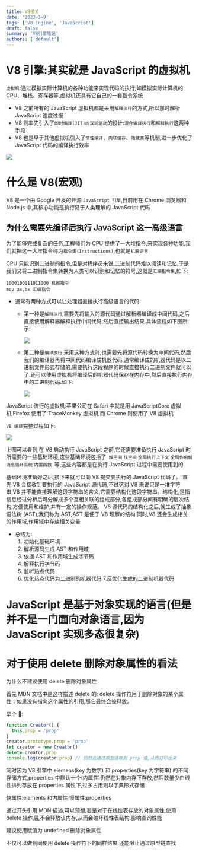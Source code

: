 ```yaml
---
title: V8相关
date: '2023-3-9'
tags: ['V8 Engine', 'JavaScript']
draft: false
summary: 'V8引擎笔记'
authors: ['default']
---
```


# V8 引擎:其实就是 JavaScript 的虚拟机

`虚拟机`:通过模拟实际计算机的各种功能来实现代码的执行,如模拟实际计算机的 CPU、堆栈、寄存器等,虚拟机还具有它自己的一套指令系统

- V8 之前所有的 JavaScript 虚拟机都是采用`解释执行`的方式,所以那时解析 JavaScript 速度过慢
- V8 则率先引入了`即时编译(JIT)的双轮驱动`的设计:`混合编译执行`和`解释执行`这两种手段
- V8 也是早于其他虚拟机引入了`惰性编译`、`内联缓存`、`隐藏类`等机制,进一步优化了 JavaScript 代码的编译执行效率

![](/blog/JS设计思想.png)

# 什么是 V8(宏观)

V8 是一个由 Google 开发的开源 `JavaScript 引擎`,目前用在 Chrome 浏览器和 Node.js 中,其核心功能是执行易于人类理解的 JavaScript 代码

## 为什么需要先编译后执行 JavaScript 这一高级语言

为了能够完成复杂的任务,工程师们为 CPU 提供了一大堆指令,来实现各种功能,我们就把这一大堆指令称为`指令集(Instructions)`,也就是`机器语言`

CPU 只能识别二进制的指令,但是对程序员来说,二进制代码难以阅读和记忆,于是我们又将二进制指令集转换为人类可以识别和记忆的符号,这就是`汇编指令集`,如下:

```
1000100111011000 机器指令
mov ax,bx 汇编指令
```

- 通常有两种方式可以让处理器直接执行高级语言的代码:

  - 第一种是`解释执行`,需要先将输入的源代码通过解析器编译成中间代码,之后直接使用解释器解释执行中间代码,然后直接输出结果.具体流程如下图所示:

    ![](/blog/解释执行.png)

  - 第二种是`编译执行`.采用这种方式时,也需要先将源代码转换为中间代码,然后我们的编译器再将中间代码编译成机器代码.通常编译成的机器代码是以二进制文件形式存储的,需要执行这段程序的时候直接执行二进制文件就可以了.还可以使用虚拟机将编译后的机器代码保存在内存中,然后直接执行内存中的二进制代码.如下:

    ![](/blog/编译执行.png)

JavaScript 流行的虚拟机:苹果公司在 Safari 中就是用 JavaScriptCore 虚拟机,Firefox 使用了 TraceMonkey 虚拟机,而 Chrome 则使用了 V8 虚拟机

`V8 编译`完整过程如下:

![](/blog/V8流水线.png)

上图可以看到,在 V8 启动执行 JavaScript 之前,它还需要准备执行 JavaScript 时所需要的一些基础环境,这些基础环境包括了` 堆空间` `栈空间` `全局执行上下文` `全局作用域` `消息循环系统` `内置函数 `等,这些内容都是在执行 JavaScript 过程中需要使用到的

基础环境准备好之后,接下来就可以向 V8 提交要执行的 JavaScript 代码了。
首先 V8 会接收到要执行的 JavaScript 源代码,不过这对 V8 来说只是一堆字符串,V8 并不能直接理解这段字符串的含义,它需要结构化这段字符串。结构化,是指信息经过分析后可分解成多个互相关联的组成部分,各组成部分间有明确的层次结构,方便使用和维护,并有一定的操作规范。
V8 源代码的结构化之后,就生成了抽象语法树 (AST),我们称为 AST,AST 是便于 V8 理解的结构.同时,V8 还会生成相关的作用域,作用域中存放相关变量

- 总结为:
  1. 初始化基础环境
  2. 解析源码生成 AST 和作用域
  3. 依据 AST 和作用域生成字节码
  4. 解释执行字节码
  5. 监听热点代码
  6. 优化热点代码为二进制的机器代码 7.反优化生成的二进制机器代码

# JavaScript 是基于对象实现的语言(但是并不是一门面向对象语言,因为 JavaScript 实现多态很复杂)

# 对于使用 delete 删除对象属性的看法

<div className="text-2xl text-cyan-300">为什么不建议使用 delete 删除对象属性</div>

首先 MDN 文档中是这样描述 delete 的: delete 操作符用于删除对象的某个属性；如果没有指向这个属性的引用,那它最终会被释放。

举个 🌰:

```js
function Creator() {
  this.prop = 'prop'
}
creator.prototype.prop = 'prop'
let creator = new Creator()
delete creator.prop
console.log(creator.prop) // 仍然会通过原型链取到 prop 值,从而打印出来
```

同时因为 V8 引擎中 elemens(key 为数字) 和 properties(key 为字符串) 的不同存储方式,properties 中默认十个(内属性)仍然在对象内存下存放,然后数量少由线性排列存放在 properties 属性下,过多占用则以字典形式存储

快属性:elements 和内属性
慢属性:properties

通过开头引用 MDN 描述,可以预想,若是对于在线性表存放的对象属性,使用 delete 操作后,不会释放该内存,从而会破坏线性表结构.影响查询性能

<div className="text-2xl text-cyan-300">建议使用赋值为 undefined 删除对象属性</div>

不仅可以做到同使用 delete 操作符下的同样结果,还能阻止通过原型链查找
